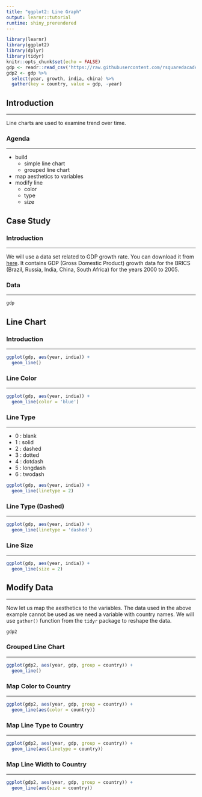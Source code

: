 ```yaml
---
title: "ggplot2: Line Graph"
output: learnr::tutorial
runtime: shiny_prerendered
---
```


```r
library(learnr)
library(ggplot2)
library(dplyr)
library(tidyr)
knitr::opts_chunk$set(echo = FALSE)
gdp <- readr::read_csv('https://raw.githubusercontent.com/rsquaredacademy/datasets/master/gdp.csv')
gdp2 <- gdp %>% 
  select(year, growth, india, china) %>% 
  gather(key = country, value = gdp, -year)
```

## Introduction

<hr>

Line charts are used to examine trend over time.

### Agenda

<hr>

- build 
    - simple line chart
    - grouped line chart
- map aesthetics to variables
- modify line
    - color
    - type
    - size

## Case Study

### Introduction

<hr>

We will use a data set related to GDP growth rate. You can download it from [here](https://github.com/rsquaredacademy/datasets/blob/master/gdp.csv). It contains GDP (Gross Domestic Product) growth data for the BRICS (Brazil, Russia, India, China, South Africa) for the years 2000 to 2005.

### Data

<hr>

```r
gdp
```

## Line Chart

### Introduction

<hr>

```r
ggplot(gdp, aes(year, india)) +
  geom_line()
```

### Line Color

<hr>

```r
ggplot(gdp, aes(year, india)) +
  geom_line(color = 'blue')
```

### Line Type

<hr>

- 0 : blank
- 1 : solid
- 2 : dashed
- 3 : dotted
- 4 : dotdash
- 5 : longdash
- 6 : twodash


```r
ggplot(gdp, aes(year, india)) +
  geom_line(linetype = 2)
```

### Line Type (Dashed)

<hr>

```r
ggplot(gdp, aes(year, india)) +
  geom_line(linetype = 'dashed')
```

### Line Size

<hr>

```r
ggplot(gdp, aes(year, india)) +
  geom_line(size = 2)
```

## Modify Data

<hr>

Now let us map the aesthetics to the variables. The data used in the above example cannot be used as we need a variable with country names. We will use `gather()` function from the `tidyr` package to reshape the data.

```r
gdp2
```

### Grouped Line Chart

<hr>

```r
ggplot(gdp2, aes(year, gdp, group = country)) +
  geom_line()
```

### Map Color to Country

<hr>

```r
ggplot(gdp2, aes(year, gdp, group = country)) +
  geom_line(aes(color = country))
```

### Map Line Type to Country

<hr>

```r
ggplot(gdp2, aes(year, gdp, group = country)) +
  geom_line(aes(linetype = country))
```

### Map Line Width to Country

<hr>

```r
ggplot(gdp2, aes(year, gdp, group = country)) +
  geom_line(aes(size = country))
```

